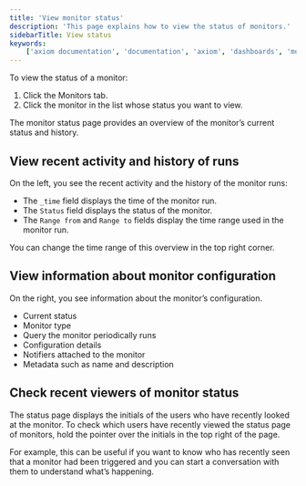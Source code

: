 ```yaml
---
title: 'View monitor status'
description: 'This page explains how to view the status of monitors.'
sidebarTitle: View status
keywords:
    ['axiom documentation', 'documentation', 'axiom', 'dashboards', 'monitors', 'notifiers', 'slack', 'email', 'pagerduty', 'webhook', 'opsgenie', 'discord', 'discord webhook']
---
```


To view the status of a monitor:
1. Click the Monitors tab.
1. Click the monitor in the list whose status you want to view.

The monitor status page provides an overview of the monitor’s current status and history.

## View recent activity and history of runs

On the left, you see the recent activity and the history of the monitor runs:
- The `_time` field displays the time of the monitor run.
- The `Status` field displays the status of the monitor.
- The `Range from` and `Range to` fields display the time range used in the monitor run.

You can change the time range of this overview in the top right corner.

## View information about monitor configuration

On the right, you see information about the monitor’s configuration.
- Current status
- Monitor type
- Query the monitor periodically runs
- Configuration details
- Notifiers attached to the monitor
- Metadata such as name and description

## Check recent viewers of monitor status

The status page displays the initials of the users who have recently looked at the monitor. To check which users have recently viewed the status page of monitors, hold the pointer over the initials in the top right of the page.

For example, this can be useful if you want to know who has recently seen that a monitor had been triggered and you can start a conversation with them to understand what’s happening.